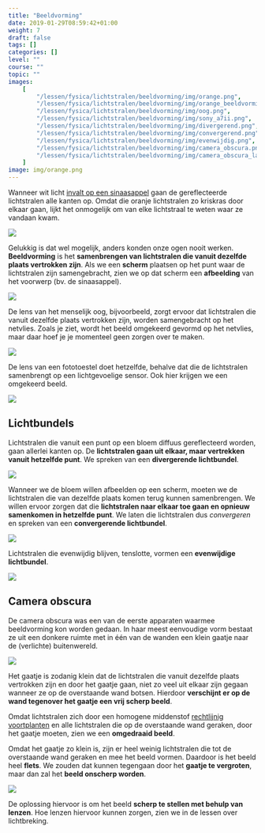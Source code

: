 ```yaml
---
title: "Beeldvorming"
date: 2019-01-29T08:59:42+01:00
weight: 7
draft: false
tags: []
categories: []
level: ""
course: ""
topic: ""
images:
    [
        "/lessen/fysica/lichtstralen/beeldvorming/img/orange.png",
        "/lessen/fysica/lichtstralen/beeldvorming/img/orange_beeldvorming.png",
        "/lessen/fysica/lichtstralen/beeldvorming/img/oog.png",
        "/lessen/fysica/lichtstralen/beeldvorming/img/sony_a7ii.png",
        "/lessen/fysica/lichtstralen/beeldvorming/img/divergerend.png",
        "/lessen/fysica/lichtstralen/beeldvorming/img/convergerend.png",
        "/lessen/fysica/lichtstralen/beeldvorming/img/evenwijdig.png",
        "/lessen/fysica/lichtstralen/beeldvorming/img/camera_obscura.png",
        "/lessen/fysica/lichtstralen/beeldvorming/img/camera_obscura_large_aperture.png",
    ]
image: img/orange.png
---
```


Wanneer wit licht [invalt op een sinaasappel](absorberen_reflecteren_doorlaten#reflectie-absorptie)
gaan de gereflecteerde lichtstralen alle kanten op. Omdat die oranje
lichtstralen zo kriskras door elkaar gaan, lijkt het onmogelijk om van elke
lichtstraal te weten waar ze vandaan kwam.

![](img/orange.png)

Gelukkig is dat wel mogelijk, anders konden onze ogen nooit werken.
**Beeldvorming** is het **samenbrengen van lichtstralen die vanuit dezelfde
plaats vertrokken zijn**. Als we een **scherm** plaatsen op het punt waar de
lichtstralen zijn samengebracht, zien we op dat scherm een **afbeelding** van
het voorwerp <Mute>(bv. de sinaasappel)</Mute>.

![](img/orange_beeldvorming.png)

De lens van het menselijk oog, bijvoorbeeld, zorgt ervoor dat lichtstralen die
vanuit dezelfde plaats vertrokken zijn, worden samengebracht op het netvlies.
Zoals je ziet, wordt het beeld omgekeerd gevormd op het netvlies, maar daar
hoef je je momenteel geen zorgen over te maken.

![](img/oog.png)

De lens van een fototoestel doet hetzelfde, behalve dat die de lichtstralen
samenbrengt op een lichtgevoelige sensor. Ook hier krijgen we een omgekeerd beeld.

![](img/sony_a7ii.png)

## Lichtbundels

Lichtstralen die vanuit een punt op een bloem diffuus gereflecteerd worden,
gaan allerlei kanten op. De **lichtstralen gaan uit elkaar, maar vertrekken
vanuit hetzelfde punt**. We spreken van een **divergerende lichtbundel**.

![](img/divergerend.png)

Wanneer we de bloem willen afbeelden op een scherm, moeten we de lichtstralen
die van dezelfde plaats komen terug kunnen samenbrengen. We willen ervoor
zorgen dat die **lichtstralen naar elkaar toe gaan en opnieuw samenkomen in
hetzelfde punt**. We laten die lichtstralen dus _convergeren_ en spreken van
een **convergerende lichtbundel**.

![](img/convergerend.png)

Lichtstralen die evenwijdig blijven, tenslotte, vormen een **evenwijdige lichtbundel**.

![](img/evenwijdig.png)

## Camera obscura

De camera obscura <Mute text='(Latijn voor "donkere kamer")' /> was een van de
eerste apparaten waarmee beeldvorming kon worden gedaan. In haar meest
eenvoudige vorm bestaat ze uit een donkere ruimte met in één van de
wanden een klein gaatje naar de <Mute>(verlichte)</Mute>
buitenwereld.

![](img/camera_obscura.png)

Het gaatje is zodanig klein dat de lichtstralen die vanuit dezelfde plaats
vertrokken zijn en door het gaatje gaan, niet zo veel uit elkaar zijn gegaan
wanneer ze op de overstaande wand botsen. Hierdoor **verschijnt er op de wand
tegenover het gaatje een vrij scherp beeld**.

Omdat lichtstralen zich <Mute>door een homogene middenstof</Mute>
[rechtlijnig voortplanten](voortplanting#lichtstralen-gaan-in-een-rechte-lijn) en
alle lichtstralen die op de overstaande wand geraken, door het gaatje
moeten, zien we een **omgedraaid beeld**.

Omdat het gaatje zo klein is, zijn er heel weinig lichtstralen die tot de
overstaande wand geraken en mee het beeld vormen. Daardoor is het beeld heel
**flets**. We zouden dat kunnen tegengaan door het **gaatje te vergroten**,
maar dan zal het **beeld onscherp worden**.

![](img/camera_obscura_large_aperture.png)

De oplossing hiervoor is om het beeld **scherp te stellen met behulp van
lenzen**. Hoe lenzen hiervoor kunnen zorgen, zien we in de lessen over
lichtbreking.
